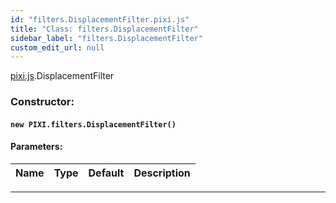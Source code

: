 ```yaml
---
id: "filters.DisplacementFilter.pixi.js"
title: "Class: filters.DisplacementFilter"
sidebar_label: "filters.DisplacementFilter"
custom_edit_url: null
---
```



<div class="package-name">

[pixi.js](../modules/pixi.js).DisplacementFilter

</div>






        

<article>

### Constructor:
<h4><code>new PIXI.filters.DisplacementFilter() </code></h4>

#### Parameters:
| Name | Type | Default | Description |
| ---- | ---- | ------- | ----------- |

</article>

---------------------------------------








    
